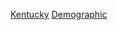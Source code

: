 {{Commons cat|Demographics of Kentucky}}

[[Category:美國各州人口|Kentucky]]
[[Category:肯塔基州|Demographic]]
